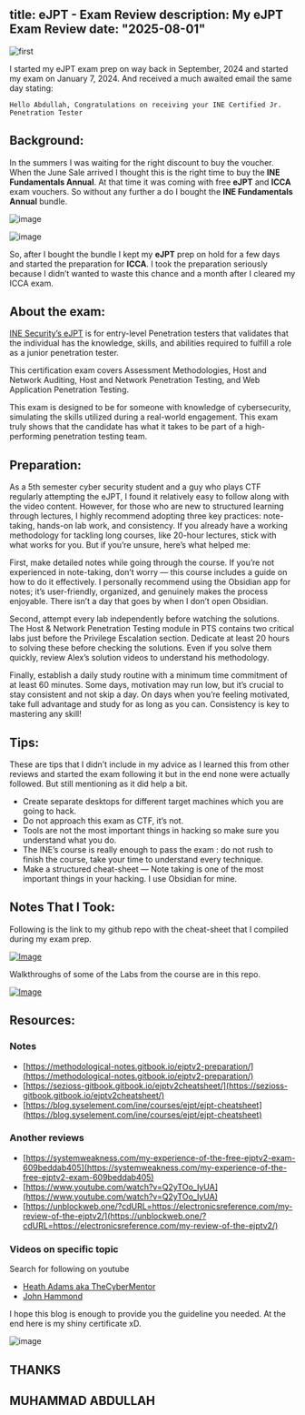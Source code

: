 
title: eJPT - Exam Review
description: My eJPT Exam Review
date: "2025-08-01"
---

![first](/blog-post-1.jpg)

I started my eJPT exam prep on way back in September, 2024 and started my exam on January 7, 2024. And received a much awaited email the same day stating:

`Hello Abdullah, Congratulations on receiving your INE Certified Jr. Penetration Tester`

## Background:

In the summers I was waiting for the right discount to buy the voucher. When the June Sale arrived I thought this is the right time to buy the **INE Fundamentals Annual**. At that time it was coming with free **eJPT** and **ICCA** exam vouchers. So without any further a do I bought the **INE Fundamentals Annual** bundle.

![image](https://github.com/iabdullah215/my-portfolio/assets/121729444/5137ecd5-e9b2-42c2-966b-b72b307522a2)

![image](https://github.com/iabdullah215/my-portfolio/assets/121729444/3ce26383-9e72-4152-8e9c-a5db7a829f3f)

So, after I bought the bundle I kept my **eJPT** prep on hold for a few days and started the preparation for **ICCA**. I took the preparation seriously because I didn’t wanted to waste this chance and a month after I cleared my ICCA exam.

## About the exam:

[INE Security’s eJPT](https://security.ine.com/certifications/ejpt-certification/) is for entry-level Penetration testers that validates that the individual has the knowledge, skills, and abilities required to fulfill a role as a junior penetration tester.

This certification exam covers Assessment Methodologies, Host and Network Auditing, Host and Network Penetration Testing, and Web Application Penetration Testing.

This exam is designed to be for someone with knowledge of cybersecurity, simulating the skills utilized during a real-world engagement. This exam truly shows that the candidate has what it takes to be part of a high-performing penetration testing team.

## Preparation:

As a 5th semester cyber security student and a guy who plays CTF regularly attempting the eJPT, I found it relatively easy to follow along with the video content. However, for those who are new to structured learning through lectures, I highly recommend adopting three key practices: note-taking, hands-on lab work, and consistency. If you already have a working methodology for tackling long courses, like 20-hour lectures, stick with what works for you. But if you’re unsure, here’s what helped me:

First, make detailed notes while going through the course. If you’re not experienced in note-taking, don’t worry — this course includes a guide on how to do it effectively. I personally recommend using the Obsidian app for notes; it’s user-friendly, organized, and genuinely makes the process enjoyable. There isn’t a day that goes by when I don’t open Obsidian.

Second, attempt every lab independently before watching the solutions. The Host & Network Penetration Testing module in PTS contains two critical labs just before the Privilege Escalation section. Dedicate at least 20 hours to solving these before checking the solutions. Even if you solve them quickly, review Alex’s solution videos to understand his methodology.

Finally, establish a daily study routine with a minimum time commitment of at least 60 minutes. Some days, motivation may run low, but it’s crucial to stay consistent and not skip a day. On days when you’re feeling motivated, take full advantage and study for as long as you can. Consistency is key to mastering any skill!

## Tips:

These are tips that I didn’t include in my advice as I learned this from other reviews and started the exam following it but in the end none were actually followed. But still mentioning as it did help a bit.

- Create separate desktops for different target machines which you are going to hack.
- Do not approach this exam as CTF, it’s not.
- Tools are not the most important things in hacking so make sure you understand what you do.
- The INE’s course is really enough to pass the exam : do not rush to finish the course, take your time to understand every technique.
- Make a structured cheat-sheet — Note taking is one of the most important things in your hacking. I use Obsidian for mine.

## Notes That I Took:

Following is the link to my github repo with the cheat-sheet that I compiled during my exam prep.

[![Image](/static/images/github3.png)](https://github.com/iabdullah215/eJPT-CheatSheet)

Walkthroughs of some of the Labs from the course are in this repo.

[![Image](/static/images/github3.png)](https://github.com/iabdullah215/INE-Labs)

## Resources:

### Notes
- [https://methodological-notes.gitbook.io/ejptv2-preparation/](https://methodological-notes.gitbook.io/ejptv2-preparation/)
- [https://sezioss-gitbook.gitbook.io/ejptv2cheatsheet/](https://sezioss-gitbook.gitbook.io/ejptv2cheatsheet/)
- [https://blog.syselement.com/ine/courses/ejpt/ejpt-cheatsheet](https://blog.syselement.com/ine/courses/ejpt/ejpt-cheatsheet)

### Another reviews
- [https://systemweakness.com/my-experience-of-the-free-ejptv2-exam-609beddab405](https://systemweakness.com/my-experience-of-the-free-ejptv2-exam-609beddab405)
- [https://www.youtube.com/watch?v=Q2yTOo_IyUA](https://www.youtube.com/watch?v=Q2yTOo_IyUA)
- [https://unblockweb.one/?cdURL=https://electronicsreference.com/my-review-of-the-ejptv2/](https://unblockweb.one/?cdURL=https://electronicsreference.com/my-review-of-the-ejptv2/)

### Videos on specific topic
Search for following on youtube

- [Heath Adams aka TheCyberMentor](https://www.youtube.com/c/thecybermentor)
- [John Hammond](https://www.youtube.com/@_JohnHammond)

I hope this blog is enough to provide you the guideline you needed. At the end here is my shiny certificate xD.

![image](https://miro.medium.com/v2/resize:fit:828/format:webp/1*Gk21W7Ehcj9Gog0_ygiKhQ.png)


## THANKS
## MUHAMMAD ABDULLAH
